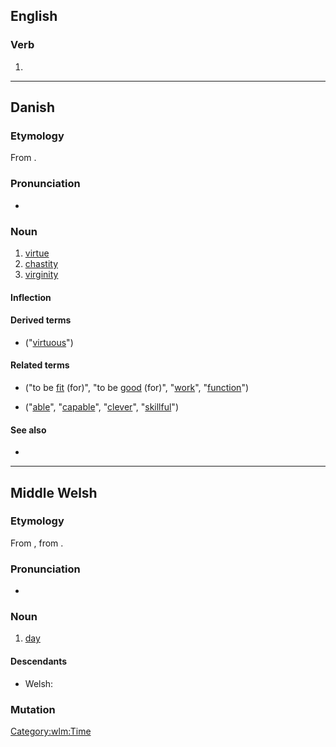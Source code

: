 ==English==

===Verb===
{{head|en|verb form}}

# {{obsolete spelling of|did|lang=en}}

----

==Danish==

===Etymology===
From {{der|da|non|dygð||virtue}}.

===Pronunciation===
* {{IPA|/dyːd/|[d̥yðˀ]|lang=da}}

===Noun===
{{da-noun|en|er}}

# [[virtue]]
# [[chastity]]
# [[virginity]]

====Inflection====
{{da-noun-infl|en|er}}

====Derived terms====
* {{l|da|dydig}} ("[[virtuous]]")

====Related terms====
* {{l|da|du}} {{pos v}} ("to be [[fit]] (for)", "to be [[good]] (for)", "[[work]]", "[[function]]")
* {{l|da|dygtig}} {{pos a}} ("[[able]]", "[[capable]]", "[[clever]]", "[[skillful]]")

====See also====
* {{pedia|lang=da}}

----

==Middle Welsh==

===Etymology===
From {{inh|wlm|owl|did}}, from {{inh|wlm|cel-pro|*dīyos||day}}.

===Pronunciation===
* {{IPA|/dɨːð/|lang=wlm}}

===Noun===
{{head|wlm|noun|g=m|head=dyð}}

# [[day]]

====Descendants====
* Welsh: {{l|cy|dydd}}

===Mutation===
{{wlm-mutation|d|yð}}

[[Category:wlm:Time]]